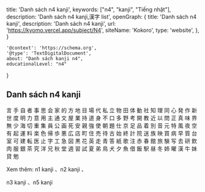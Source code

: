   title: 'Danh sách n4 kanji',
  keywords: ["n4", "kanji", "Tiếng nhật"],
  description: 'Danh sách n4 kanji,漢字 list',
  openGraph: {
    title: 'Danh sách n4 kanji',
    description: 'Danh sách n4 kanji',
    url: 'https://kyomo.vercel.app/subject/N4',
    siteName: 'Kokoro',
    type: 'website',
  },
}

    '@context': 'https://schema.org',
    '@type': 'TextDigitalDocument',
    about: "Danh sách kanji n4",
    educationalLevel: "n4"
}

## Danh sách n4 kanji
<Link href="/post/言">言</Link>
<Link href="/post/手">手</Link>
<Link href="/post/自">自</Link>
<Link href="/post/者">者</Link>
<Link href="/post/事">事</Link>
<Link href="/post/思">思</Link>
<Link href="/post/会">会</Link>
<Link href="/post/家">家</Link>
<Link href="/post/的">的</Link>
<Link href="/post/方">方</Link>
<Link href="/post/地">地</Link>
<Link href="/post/目">目</Link>
<Link href="/post/場">場</Link>
<Link href="/post/代">代</Link>
<Link href="/post/私">私</Link>
<Link href="/post/立">立</Link>
<Link href="/post/物">物</Link>
<Link href="/post/田">田</Link>
<Link href="/post/体">体</Link>
<Link href="/post/動">動</Link>
<Link href="/post/社">社</Link>
<Link href="/post/知">知</Link>
<Link href="/post/理">理</Link>
<Link href="/post/同">同</Link>
<Link href="/post/心">心</Link>
<Link href="/post/発">発</Link>
<Link href="/post/作">作</Link>
<Link href="/post/新">新</Link>
<Link href="/post/世">世</Link>
<Link href="/post/度">度</Link>
<Link href="/post/明">明</Link>
<Link href="/post/力">力</Link>
<Link href="/post/意">意</Link>
<Link href="/post/用">用</Link>
<Link href="/post/主">主</Link>
<Link href="/post/通">通</Link>
<Link href="/post/文">文</Link>
<Link href="/post/屋">屋</Link>
<Link href="/post/業">業</Link>
<Link href="/post/持">持</Link>
<Link href="/post/道">道</Link>
<Link href="/post/身">身</Link>
<Link href="/post/不">不</Link>
<Link href="/post/口">口</Link>
<Link href="/post/多">多</Link>
<Link href="/post/野">野</Link>
<Link href="/post/考">考</Link>
<Link href="/post/開">開</Link>
<Link href="/post/教">教</Link>
<Link href="/post/近">近</Link>
<Link href="/post/以">以</Link>
<Link href="/post/問">問</Link>
<Link href="/post/正">正</Link>
<Link href="/post/真">真</Link>
<Link href="/post/味">味</Link>
<Link href="/post/界">界</Link>
<Link href="/post/無">無</Link>
<Link href="/post/少">少</Link>
<Link href="/post/海">海</Link>
<Link href="/post/切">切</Link>
<Link href="/post/重">重</Link>
<Link href="/post/集">集</Link>
<Link href="/post/員">員</Link>
<Link href="/post/公">公</Link>
<Link href="/post/画">画</Link>
<Link href="/post/死">死</Link>
<Link href="/post/安">安</Link>
<Link href="/post/親">親</Link>
<Link href="/post/強">強</Link>
<Link href="/post/使">使</Link>
<Link href="/post/朝">朝</Link>
<Link href="/post/題">題</Link>
<Link href="/post/仕">仕</Link>
<Link href="/post/京">京</Link>
<Link href="/post/足">足</Link>
<Link href="/post/品">品</Link>
<Link href="/post/着">着</Link>
<Link href="/post/別">別</Link>
<Link href="/post/音">音</Link>
<Link href="/post/元">元</Link>
<Link href="/post/特">特</Link>
<Link href="/post/風">風</Link>
<Link href="/post/夜">夜</Link>
<Link href="/post/空">空</Link>
<Link href="/post/有">有</Link>
<Link href="/post/起">起</Link>
<Link href="/post/運">運</Link>
<Link href="/post/料">料</Link>
<Link href="/post/楽">楽</Link>
<Link href="/post/色">色</Link>
<Link href="/post/帰">帰</Link>
<Link href="/post/歩">歩</Link>
<Link href="/post/悪">悪</Link>
<Link href="/post/広">広</Link>
<Link href="/post/店">店</Link>
<Link href="/post/町">町</Link>
<Link href="/post/住">住</Link>
<Link href="/post/売">売</Link>
<Link href="/post/待">待</Link>
<Link href="/post/古">古</Link>
<Link href="/post/始">始</Link>
<Link href="/post/終">終</Link>
<Link href="/post/計">計</Link>
<Link href="/post/院">院</Link>
<Link href="/post/送">送</Link>
<Link href="/post/族">族</Link>
<Link href="/post/映">映</Link>
<Link href="/post/買">買</Link>
<Link href="/post/病">病</Link>
<Link href="/post/早">早</Link>
<Link href="/post/質">質</Link>
<Link href="/post/台">台</Link>
<Link href="/post/室">室</Link>
<Link href="/post/可">可</Link>
<Link href="/post/建">建</Link>
<Link href="/post/転">転</Link>
<Link href="/post/医">医</Link>
<Link href="/post/止">止</Link>
<Link href="/post/字">字</Link>
<Link href="/post/工">工</Link>
<Link href="/post/急">急</Link>
<Link href="/post/図">図</Link>
<Link href="/post/黒">黒</Link>
<Link href="/post/花">花</Link>
<Link href="/post/英">英</Link>
<Link href="/post/走">走</Link>
<Link href="/post/青">青</Link>
<Link href="/post/答">答</Link>
<Link href="/post/紙">紙</Link>
<Link href="/post/歌">歌</Link>
<Link href="/post/注">注</Link>
<Link href="/post/赤">赤</Link>
<Link href="/post/春">春</Link>
<Link href="/post/館">館</Link>
<Link href="/post/旅">旅</Link>
<Link href="/post/験">験</Link>
<Link href="/post/写">写</Link>
<Link href="/post/去">去</Link>
<Link href="/post/研">研</Link>
<Link href="/post/飲">飲</Link>
<Link href="/post/肉">肉</Link>
<Link href="/post/服">服</Link>
<Link href="/post/銀">銀</Link>
<Link href="/post/茶">茶</Link>
<Link href="/post/究">究</Link>
<Link href="/post/洋">洋</Link>
<Link href="/post/兄">兄</Link>
<Link href="/post/秋">秋</Link>
<Link href="/post/堂">堂</Link>
<Link href="/post/週">週</Link>
<Link href="/post/習">習</Link>
<Link href="/post/試">試</Link>
<Link href="/post/夏">夏</Link>
<Link href="/post/弟">弟</Link>
<Link href="/post/鳥">鳥</Link>
<Link href="/post/犬">犬</Link>
<Link href="/post/夕">夕</Link>
<Link href="/post/魚">魚</Link>
<Link href="/post/借">借</Link>
<Link href="/post/飯">飯</Link>
<Link href="/post/駅">駅</Link>
<Link href="/post/昼">昼</Link>
<Link href="/post/冬">冬</Link>
<Link href="/post/姉">姉</Link>
<Link href="/post/曜">曜</Link>
<Link href="/post/漢">漢</Link>
<Link href="/post/牛">牛</Link>
<Link href="/post/妹">妹</Link>
<Link href="/post/貸">貸</Link>
<Link href="/post/勉">勉</Link>

Xem thêm: <Link href="/subject/N1_1">n1 kanji </Link>、<Link href="/subject/N2">n2 kanji </Link>、
<Link href="/subject/N3">n3 kanji </Link>、<Link href="/subject/N5">n5 kanji </Link>